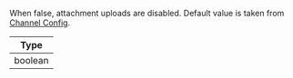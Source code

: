 When false, attachment uploads are disabled. Default value is taken from [Channel Config](https://getstream.io/chat/docs/javascript/channel_features/).

| Type |
| - |
| boolean |
